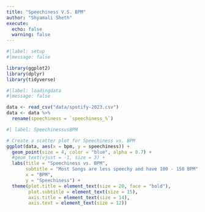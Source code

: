 ```yaml
---
title: "Speechiness V.S. BPM"
author: "Shyamali Sheth"
execute:
  echo: false
  warning: false
---
```


```r
#|label: setup
#|message: false

library(ggplot2)
library(dplyr)
library(tidyverse)
```

```r
#|label: loadingdata
#|message: false

data <- read_csv("data/spotify-2023.csv")
data <- data %>%
  rename(speechiness = `speechiness_%`)
```

```r
#| label: SpeechinessvsBPM

# Create a scatter plot for Speechiness vs. BPM
ggplot(data, aes(x = bpm, y = speechiness)) +
  geom_point(size = 4, color = "blue", alpha = 0.7) +
  #geom_text(vjust = -1, size = 3) +
  labs(title = "Speechiness vs. BPM",
       subtitle = "Most Songs are less speechy and have 100 - 150 BPM",
       x = "BPM",
       y = "Speechiness") +
  theme(plot.title = element_text(size = 20, face = "bold"),
        plot.subtitle = element_text(size = 15),
        axis.title = element_text(size = 14),
        axis.text = element_text(size = 12))
```